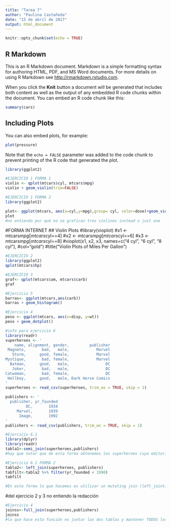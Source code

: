 ```yaml
---
title: "Tarea 7"
author: "Paulina Castañeda"
date: "15 de abril de 2017"
output: html_document
---
```


```r
knitr::opts_chunk$set(echo = TRUE)
```

## R Markdown

This is an R Markdown document. Markdown is a simple formatting syntax for authoring HTML, PDF, and MS Word documents. For more details on using R Markdown see <http://rmarkdown.rstudio.com>.

When you click the **Knit** button a document will be generated that includes both content as well as the output of any embedded R code chunks within the document. You can embed an R code chunk like this:

```r
summary(cars)
```

## Including Plots

You can also embed plots, for example:

```r
plot(pressure)
```

Note that the `echo = FALSE` parameter was added to the code chunk to prevent printing of the R code that generated the plot.
```r
library(ggplot2)

#EJERCICIO 1 FORMA 1
violin <- qplot(mtcars$cyl, mtcars$mpg)
violin + geom_violin(trim=FALSE)
```
```r
#EJERCICIO 1 FORMA 2
library(ggplot2)

plot<- ggplot(mtcars, aes(x=cyl,y=mpg),group= cyl, color=dose)+geom_violin()
plot
#no entiendo por qué no se grafican tres violines instead o just one
```
#FORMA INTERNET 
## Violin Plots
#library(vioplot)
#x1 <- mtcars$mpg[mtcars$cyl==4]
#x2 <- mtcars$mpg[mtcars$cyl==6]
#x3 <- mtcars$mpg[mtcars$cyl==8]
#vioplot(x1, x2, x3, names=c("4 cyl", "6 cyl", "8 cyl"), 
   #col="gold")
#title("Violin Plots of Miles Per Gallon")

```r
#EJERCICIO 2
library(ggplot2)
qplot(mtcars$hp)
```
```r
#EJERCICIO 3
graf<- qplot(mtcars$am, mtcars$carb) 
graf
```
```r
#Ejercicio 5
barras<- ggplot(mtcars,aes(carb)) 
barras + geom_histogram()
```

```r
#Ejercicio 4
peso <- ggplot(mtcars, aes(x=disp, y=wt))
peso + geom_dotplot()
```

```r
#info para ejercicio 6
library(readr)
superheroes <- '
    name, alignment, gender,         publisher
 Magneto,       bad,   male,            Marvel
   Storm,      good, female,            Marvel
Mystique,       bad, female,            Marvel
  Batman,      good,   male,                DC
   Joker,       bad,   male,                DC
Catwoman,       bad, female,                DC
 Hellboy,      good,   male, Dark Horse Comics
'
superheroes <- read_csv(superheroes, trim_ws = TRUE, skip = 1)

publishers <- '
  publisher, yr_founded
         DC,       1934
     Marvel,       1939
      Image,       1992
'
publishers <- read_csv(publishers, trim_ws = TRUE, skip = 1)
```

```r
#Ejercicio 6.1
library(dplyr)
library(readr)
tabla1<-semi_join(superheroes,publishers)
#hay que notar que de esta forma obtenemos los superheroes cuya editorial se fundó antes de 1990 porque al unir las tablas superheroes y publishers, la editorial IMAGE no tiene match de superheroes por lo que no aparece en la nueva tabla, de forma similar hay heroes cuya editorial no aparece en la tabla publishers y no aparecen en la nueva tabla.

```
```r
#Ejercicio 6.1 FORMA 2
tabla2<- left_join(superheroes, publishers)
tabfilt<-tabla2 %>% filter(yr_founded < 1990)
tabfilt

#En esta forma lo que hacemos es utilizar un mutating join (left_joint) que nos permite generar una nueva variable según nuestros intereses (yr_founded). Así podemos filtrar los nuevos datos para obteenr sólo los que nos interesan . En otras palabras, Mezclamos las tablas primero y después las filtramos.
```
#del ejercicio 2 y 3 no entiendo la redacción

```r
#Ejercicio 4
joinss<-full_join(superheroes,publishers)
joinss
#lo que hace esta función es juntar las dos tablas y mantener TODOS los valores de ambas, y si no existiera un valor para cierta columna o fila en alguna de las tablas en el resultado llena esos espacios con un NA
```
